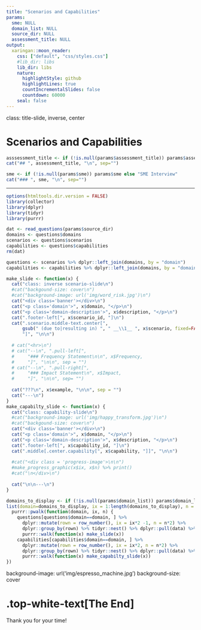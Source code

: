 ```yaml
---
title: "Scenarios and Capabilities"
params:
  sme: NULL
  domain_list: NULL
  source_dir: NULL
  assessment_title: NULL
output:
  xaringan::moon_reader:
    css: ["default", "css/styles.css"]
    #lib_dir: libs
    lib_dir: libs
    nature:
      highlightStyle: github
      highlightLines: true
      countIncrementalSlides: false
      countdown: 60000
    seal: false
---
```


class: title-slide, inverse, center

# Scenarios and Capabilities

```r
asssessment_title <- if (!is.null(params$assessment_title)) params$assessment_title else "Strategic Risk Assessment"
cat("## ", assessment_title, "\n", sep="")

sme <- if (!is.null(params$sme)) params$sme else "SME Interview"
cat("### ", sme, "\n", sep="")
```

---

```r
options(htmltools.dir.version = FALSE)
library(collector)
library(dplyr)
library(tidyr)
library(purrr)
```

```r
dat <- read_questions(params$source_dir)
domains <- questions$domains
scenarios <- questions$scenarios
capabilities <- questions$capabilities
rm(dat)

questions <- scenarios %>% dplyr::left_join(domains, by = "domain")
capabilities <- capabilities %>% dplyr::left_join(domains, by = "domain")
```

```r
make_slide <- function(x) {
  cat("class: inverse scenario-slide\n")
  #cat("backgound-size: cover\n")
  #cat("background-image: url('img/word_risk.jpg')\n")
  cat("<div class='banner'></div>\n")
  cat("<p class='domain'>", x$domain, "</p>\n")
  cat("<p class='domain-description'>", x$description, "</p>\n")
  cat(".footer-left[", x$scenario_id, "]\n")
  cat(".scenario.middle-text.center[", 
      gsub(" (due to|resulting in) ", " __\\1__ ", x$scenario, fixed=FALSE), 
      "]", "\n\n")
  
  # cat("<hr>\n")
  # cat("--\n", ".pull-left[", 
  #     "### Frequency Statement\n\n", x$Frequency, 
  #     "]", "\n\n", sep = "")
  # cat("--\n", ".pull-right[", 
  #     "### Impact Statement\n", x$Impact, 
  #     "]", "\n\n", sep= "")
  
  cat("???\n", x$example, "\n\n", sep = "")
  cat("---\n")
}
make_capabilty_slide <- function(x) {
  cat("class: capability-slide\n")
  #cat("background-image: url('img/happy_transform.jpg')\n")
  #cat("backgound-size: cover\n")
  cat("<div class='banner'></div>\n")
  cat("<p class='domain'>", x$domain, "</p>\n")
  cat("<p class='domain-description'>", x$description, "</p>\n")
  cat(".footer-left[", x$capability_id, "]\n")
  cat(".middle[.center.capability[", x$capability, "]]", "\n\n")
  
  #cat("<div class = 'progress-image'>\n\n")
  #make_progress_graphic(x$ix, x$n) %>% print()
  #cat("\n</div>\n")
  
  cat("\n\n---\n")
}
```

```r
domains_to_display <- if (!is.null(params$domain_list)) params$domain_list else sort(unique(questions$domain))
list(domain=domains_to_display, ix = 1:length(domains_to_display), n = length(domains_to_display)) %>% 
  purrr::pwalk(function(domain, ix, n) {
    questions[questions$domain==domain, ] %>% 
      dplyr::mutate(rown = row_number(), ix = ix*2 -1, n = n*2) %>% 
      dplyr::group_by(rown) %>% tidyr::nest() %>% dplyr::pull(data) %>% 
      purrr::walk(function(x) make_slide(x))
    capabilities[capabilities$domain==domain, ] %>% 
      dplyr::mutate(rown = row_number(), ix = ix*2, n = n*2) %>% 
      dplyr::group_by(rown) %>% tidyr::nest() %>% dplyr::pull(data) %>% 
      purrr::walk(function(x) make_capabilty_slide(x))
})
```

background-image: url('img/espresso_machine.jpg')
background-size: cover

# .top-white-text[The End]

<p class="top-white-text">Thank you for your time!</p>
